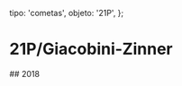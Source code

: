 
  tipo: 'cometas',
  objeto: '21P',
};

# 21P/Giacobini-Zinner

## 2018

<Imagen
  src="registro/21P_20180921_21p_20180921_i88.jpg"
  fecha="20180921"
/>

<Imagen
  src="registro/21P_20180914_21p_20180914_i88.jpg"
  fecha="20180914"
/>

<Imagen
  src="registro/21P_20180907_21p_20180907_i88_1.jpg"
  fecha="20180907"
  desc="50 imagenes de 30s"
/>

<Imagen
  src="registro/21P_20180814_21p_20180815_i88.png"
  fecha="20180814"
/>

<Imagen
  src="registro/21P_20180808_21p_20180809_i88.jpg"
  fecha="20180808"
/>